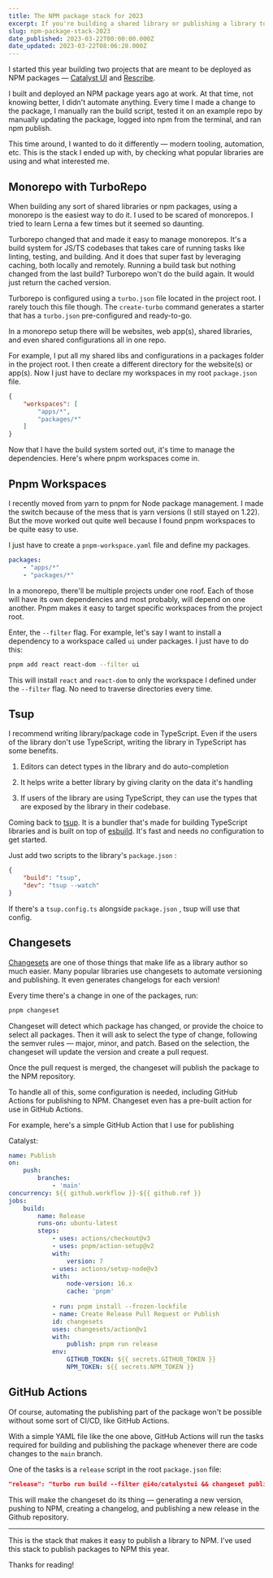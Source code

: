 ```yaml
---
title: The NPM package stack for 2023
excerpt: If you're building a shared library or publishing a library to NPM, then this stack will save you so much time and effort.
slug: npm-package-stack-2023
date_published: 2023-03-22T00:00:00.000Z
date_updated: 2023-03-22T08:06:28.000Z
---
```


I started this year building two projects that are meant to be deployed as NPM packages — [Catalyst UI](https://catalyst-ui.com/) and [Rescribe](https://rescribe.site/).

I built and deployed an NPM package years ago at work. At that time, not knowing better, I didn't automate anything. Every time I made a change to the package, I manually ran the build script, tested it on an example repo by manually updating the package, logged into npm from the terminal, and ran npm publish.

This time around, I wanted to do it differently — modern tooling, automation, etc. This is the stack I ended up with, by checking what popular libraries are using and what interested me.

## Monorepo with TurboRepo

When building any sort of shared libraries or npm packages, using a monorepo is the easiest way to do it. I used to be scared of monorepos. I tried to learn Lerna a few times but it seemed so daunting.

Turborepo changed that and made it easy to manage monorepos. It's a build system for JS/TS codebases that takes care of running tasks like linting, testing, and building. And it does that super fast by leveraging caching, both locally and remotely. Running a build task but nothing changed from the last build? Turborepo won't do the build again. It would just return the cached version.

Turborepo is configured using a `turbo.json` file located in the project root. I rarely touch this file though. The `create-turbo` command generates a starter that has a `turbo.json` pre-configured and ready-to-go.

In a monorepo setup there will be websites, web app(s), shared libraries, and even shared configurations all in one repo.

For example, I put all my shared libs and configurations in a packages folder in the project root. I then create a different directory for the website(s) or app(s). Now I just have to declare my workspaces in my root `package.json` file.

```json
{
    "workspaces": [
        "apps/*",
        "packages/*"
    ]
}
```

Now that I have the build system sorted out, it's time to manage the dependencies. Here's where pnpm workspaces come in.

## Pnpm Workspaces

I recently moved from yarn to pnpm for Node package management. I made the switch because of the mess that is yarn versions (I still stayed on 1.22). But the move worked out quite well because I found pnpm workspaces to be quite easy to use.

I just have to create a `pnpm-workspace.yaml` file and define my packages.

```yaml
packages:
    - "apps/*"
    - "packages/*"
```

In a monorepo, there'll be multiple projects under one roof. Each of those will have its own dependencies and most probably, will depend on one another. Pnpm makes it easy to target specific workspaces from the project root.

Enter, the `--filter` flag. For example, let's say I want to install a dependency to a workspace called `ui` under packages. I just have to do this:

```bash
pnpm add react react-dom --filter ui
```

This will install `react` and `react-dom` to only the workspace I defined under the `--filter` flag. No need to traverse directories every time.

## Tsup

I recommend writing library/package code in TypeScript. Even if the users of the library don't use TypeScript, writing the library in TypeScript has some benefits.

1.  Editors can detect types in the library and do auto-completion
    
2.  It helps write a better library by giving clarity on the data it's handling
    
3.  If users of the library are using TypeScript, they can use the types that are exposed by the library in their codebase.
    

Coming back to [tsup](https://github.com/egoist/tsup). It is a bundler that's made for building TypeScript libraries and is built on top of [esbuild](https://github.com/evanw/esbuild). It's fast and needs no configuration to get started.

Just add two scripts to the library's `package.json` :

```json
{
    "build": "tsup",
    "dev": "tsup --watch"
}
```

If there's a `tsup.config.ts` alongside `package.json` , tsup will use that config.

## Changesets

[Changesets](https://github.com/changesets/changesets) are one of those things that make life as a library author so much easier. Many popular libraries use changesets to automate versioning and publishing. It even generates changelogs for each version!

Every time there's a change in one of the packages, run:

```bash
pnpm changeset
```

Changeset will detect which package has changed, or provide the choice to select all packages. Then it will ask to select the type of change, following the semver rules — major, minor, and patch. Based on the selection, the changeset will update the version and create a pull request.

Once the pull request is merged, the changeset will publish the package to the NPM repository.

To handle all of this, some configuration is needed, including GitHub Actions for publishing to NPM. Changeset even has a pre-built action for use in GitHub Actions.

For example, here's a simple GitHub Action that I use for publishing

Catalyst:

```yaml
name: Publish
on:
    push:
        branches:
            - 'main'
concurrency: ${{ github.workflow }}-${{ github.ref }}
jobs:
    build:
        name: Release
        runs-on: ubuntu-latest
        steps:
            - uses: actions/checkout@v3
            - uses: pnpm/action-setup@v2
            with:
                version: 7
            - uses: actions/setup-node@v3
            with:
                node-version: 16.x
                cache: 'pnpm'
    
            - run: pnpm install --frozen-lockfile
            - name: Create Release Pull Request or Publish
            id: changesets
            uses: changesets/action@v1
            with:
                publish: pnpm run release
            env:
                GITHUB_TOKEN: ${{ secrets.GITHUB_TOKEN }}
                NPM_TOKEN: ${{ secrets.NPM_TOKEN }}
```

## GitHub Actions

Of course, automating the publishing part of the package won't be possible without some sort of CI/CD, like GitHub Actions.

With a simple YAML file like the one above, GitHub Actions will run the tasks required for building and publishing the package whenever there are code changes to the `main` branch.

One of the tasks is a `release` script in the root `package.json` file:

```json
"release": "turbo run build --filter @i4o/catalystui && changeset publish"
```

This will make the changeset do its thing — generating a new version, pushing to NPM, creating a changelog, and publishing a new release in the Github repository.

---

This is the stack that makes it easy to publish a library to NPM. I've used this stack to publish packages to NPM this year.

Thanks for reading!
